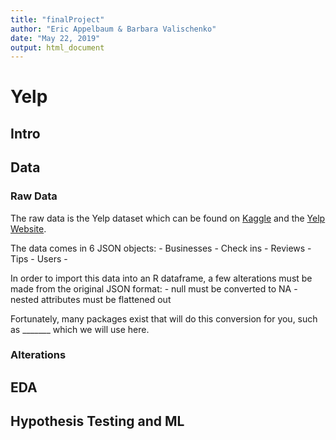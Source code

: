 ```yaml
---
title: "finalProject"
author: "Eric Appelbaum & Barbara Valischenko"
date: "May 22, 2019"
output: html_document
---
```


# Yelp

## Intro

## Data

### Raw Data

The raw data is the Yelp dataset which can be found on [Kaggle](https://www.kaggle.com/yelp-dataset/yelp-dataset) and the [Yelp Website](https://www.yelp.com/dataset/).

The data comes in 6 JSON objects:
- Businesses
- Check ins
- Reviews
- Tips
- Users
- 

In order to import this data into an R dataframe, a few alterations must be made from the original JSON format:
- null must be converted to NA
- nested attributes must be flattened out

Fortunately, many packages exist that will do this conversion for you, such as _______ which we will use here.

### Alterations

## EDA

## Hypothesis Testing and ML
